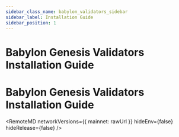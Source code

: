```yaml
---
sidebar_class_name: babylon_validators_sidebar
sidebar_label: Installation Guide
sidebar_position: 1
---
```


# Babylon Genesis Validators Installation Guide
# Babylon Genesis Validators Installation Guide



<RemoteMD
  networkVersions={{
   mainnet: rawUrl
  }}
  hideEnv={false}
  hideRelease={false}
/>
